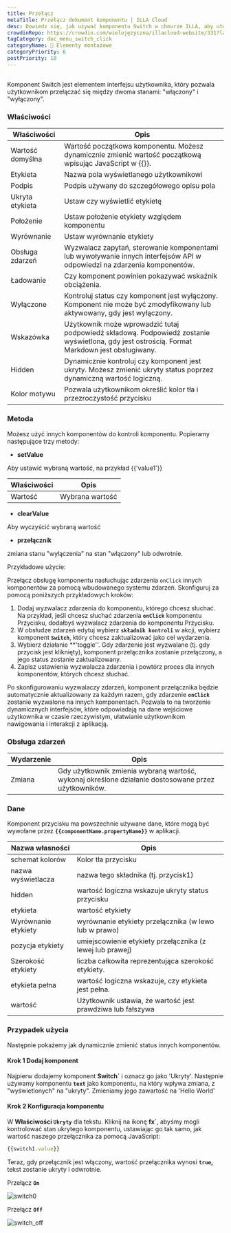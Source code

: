 ```yaml
---
title: Przełącz
metaTitle: Przełącz dokument komponentu | ILLA Cloud
desc: Dowiedz się, jak używać komponentu Switch w chmurze ILLA, aby utworzyć interfejs użytkownika, który pozwala użytkownikom przełączać się między dwiema opcjami. Zobacz przykłady i właściwości przełącznika.
crowdinRepo: https://crowdin.com/wielojęzyczna/illacloud-website/331?languages=pl&filter=basic&value=0
tagCategory: doc_menu_switch_click
categoryName: 🧬 Elementy montażowe
categoryPriority: 6
postPriority: 10
---
```


## <h2 hidden>Czym jest przełącznik?</h2>

Komponent Switch jest elementem interfejsu użytkownika, który pozwala użytkownikom przełączać się między dwoma stanami: "włączony" i "wyłączony".

### Właściwości

| Właściwości      | Opis                                                                                                                                         |
| ---------------- | -------------------------------------------------------------------------------------------------------------------------------------------- |
| Wartość domyślna | Wartość początkowa komponentu. Możesz dynamicznie zmienić wartość początkową wpisując JavaScript w {{}}.                                     |
| Etykieta         | Nazwa pola wyświetlanego użytkownikowi                                                                                                       |
| Podpis           | Podpis używany do szczegółowego opisu pola                                                                                                   |
| Ukryta etykieta  | Ustaw czy wyświetlić etykietę                                                                                                                |
| Położenie        | Ustaw położenie etykiety względem komponentu                                                                                                 |
| Wyrównanie       | Ustaw wyrównanie etykiety                                                                                                                    |
| Obsługa zdarzeń  | Wyzwalacz zapytań, sterowanie komponentami lub wywoływanie innych interfejsów API w odpowiedzi na zdarzenia komponentów.                     |
| Ładowanie        | Czy komponent powinien pokazywać wskaźnik obciążenia.                                                                                        |
| Wyłączone        | Kontroluj status czy komponent jest wyłączony. Komponent nie może być zmodyfikowany lub aktywowany, gdy jest wyłączony.                      |
| Wskazówka        | Użytkownik może wprowadzić tutaj podpowiedź składową. Podpowiedź zostanie wyświetlona, gdy jest ostrością. Format Markdown jest obsługiwany. |
| Hidden           | Dynamicznie kontroluj czy komponent jest ukryty. Możesz zmienić ukryty status poprzez dynamiczną wartość logiczną.                           |
| Kolor motywu     | Pozwala użytkownikom określić kolor tła i przezroczystość przycisku                                                                          |

### Metoda

Możesz użyć innych komponentów do kontroli komponentu. Popieramy następujące trzy metody:

-   **setValue**

Aby ustawić wybraną wartość, na przykład {{'value1'}}

| Właściwości | Opis            |
| ----------- | --------------- |
| Wartość     | Wybrana wartość |

-   **clearValue**

Aby wyczyścić wybraną wartość

-   **przełącznik**

zmiana stanu "wyłączenia" na stan "włączony" lub odwrotnie.

Przykładowe użycie:

Przełącz obsługę komponentu nasłuchując zdarzenia `onClick` innych komponentów za pomocą wbudowanego systemu zdarzeń. Skonfiguruj za pomocą poniższych przykładowych kroków:

1.  Dodaj wyzwalacz zdarzenia do komponentu, którego chcesz słuchać. Na przykład, jeśli chcesz słuchać zdarzenia **`onClick`** komponentu Przycisku, dodałbyś wyzwalacz zdarzenia do komponentu Przycisku.
2.  W obsłudze zdarzeń edytuj wybierz **`składnik kontroli`** w akcji, wybierz komponent **`Switch`**, który chcesz zaktualizować jako cel wydarzenia.
3.  Wybierz działanie \*\*'toggle''. Gdy zdarzenie jest wyzwalane (tj. gdy przycisk jest kliknięty), komponent przełącznika zostanie przełączony, a jego status zostanie zaktualizowany.
4.  Zapisz ustawienia wyzwalacza zdarzenia i powtórz proces dla innych komponentów, których chcesz słuchać.

Po skonfigurowaniu wyzwalaczy zdarzeń, komponent przełącznika będzie automatycznie aktualizowany za każdym razem, gdy zdarzenie **`onClick`** zostanie wyzwalone na innych komponentach. Pozwala to na tworzenie dynamicznych interfejsów, które odpowiadają na dane wejściowe użytkownika w czasie rzeczywistym, ułatwianie użytkownikom nawigowania i interakcji z aplikacją.

### Obsługa zdarzeń

| Wydarzenie | Opis                                                                                                |
| ---------- | --------------------------------------------------------------------------------------------------- |
| Zmiana     | Gdy użytkownik zmienia wybraną wartość, wykonaj określone działanie dostosowane przez użytkowników. |

### Dane

Komponent przycisku ma powszechnie używane dane, które mogą być wywołane przez **`{{componentName.propertyName}}`** w aplikacji.

| Nazwa własności     | Opis                                                        |
| ------------------- | ----------------------------------------------------------- |
| schemat kolorów     | Kolor tła przycisku                                         |
| nazwa wyświetlacza  | nazwa tego składnika (tj. przycisk1)                        |
| hidden              | wartość logiczna wskazuje ukryty status przycisku           |
| etykieta            | wartość etykiety                                            |
| Wyrównanie etykiety | wyrównanie etykiety przełącznika (w lewo lub w prawo)       |
| pozycja etykiety    | umiejscowienie etykiety przełącznika (z lewej lub prawej)   |
| Szerokość etykiety  | liczba całkowita reprezentująca szerokość etykiety.         |
| etykieta pełna      | wartość logiczna wskazuje, czy etykieta jest pełna.         |
| wartość             | Użytkownik ustawia, że wartość jest prawdziwa lub fałszywa  |

### Przypadek użycia

Następnie pokażemy jak dynamicznie zmienić status innych komponentów. 

#### Krok 1 Dodaj komponent

Najpierw dodajemy komponent **Switch\`** i oznacz go jako 'Ukryty'. Następnie używamy komponentu **`text`** jako komponentu, na który wpływa zmiana, z "wyświetlonych" na "ukryty". Zmieniamy jego zawartość na 'Hello World' 

#### Krok 2 Konfiguracja komponentu

W **Właściwości `Ukryty`** dla tekstu. Kliknij na ikonę **fx\`**, abyśmy mogli kontrolować stan ukrytego komponentu, ustawiając go tak samo, jak wartość naszego przełącznika za pomocą JavaScript:

```jsx
{{switch1.value}}
```

Teraz, gdy przełącznik jest włączony, wartość przełącznika wynosi **`true`,** tekst zostanie ukryty i odwrotnie.

Przełącz **`On`** 

![switch0](https://cdn.illacloud.com/official-website/img/docs/switch0.png)

Przełącz **`Off`**

![switch_off](https://cdn.illacloud.com/official-website/img/docs/switch_off.png)
